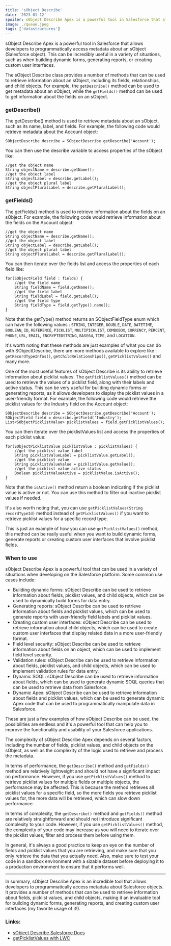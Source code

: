 ```yaml
---
title: 'sObject Describe'
date: '2023-01-12'
spoiler: sObject Describe Apex is a powerful tool in Salesforce that allows developers to programmatically access metadata about an sObject (Salesforce object).
image: ./queue.jpeg
tags: ['datastructures']
---
```


sObject Describe Apex is a powerful tool in Salesforce that allows developers to programmatically access metadata about an sObject (Salesforce object). This can be incredibly useful in a variety of situations, such as when building dynamic forms, generating reports, or creating custom user interfaces.

The sObject Describe class provides a number of methods that can be used to retrieve information about an sObject, including its fields, relationships, and child objects. For example, the `getDescribe()` method can be used to get metadata about an sObject, while the `getFields()` method can be used to get information about the fields on an sObject.

### getDescribe()

The getDescribe() method is used to retrieve metadata about an sObject, such as its name, label, and fields. For example, the following code would retrieve metadata about the Account object:
```apex
SObjectDescribe describe = SObjectDescribe.getDescribe('Account');
```
You can then use the describe variable to access properties of the sObject like:
```apex
//get the object name
String objectName = describe.getName();
//get the object label
String objectLabel = describe.getLabel();
//get the object plural label
String objectPluralLabel = describe.getPluralLabel();
```

### getFields()
The getFields() method is used to retrieve information about the fields on an sObject. For example, the following code would retrieve information about the fields on the Account object:
```apex
//get the object name
String objectName = describe.getName();
//get the object label
String objectLabel = describe.getLabel();
//get the object plural label
String objectPluralLabel = describe.getPluralLabel();
```
You can then iterate over the fields list and access the properties of each field like:
```apex
for(SObjectField field : fields) {
    //get the field name
    String fieldName = field.getName();
    //get the field label
    String fieldLabel = field.getLabel();
    //get the field type
    String fieldType = field.getType().name();
}
```
Note that the getType() method returns an SObjectFieldType enum which can have the following values : `STRING`, `INTEGER`, `DOUBLE`, `DATE`, `DATETIME`, `BOOLEAN`, `ID`, `REFERENCE`, `PICKLIST`, `MULTIPICKLIST`, `COMBOBOX`, `CURRENCY`, `PERCENT`, `PHONE`, `URL`, `EMAIL`, `ENCRYPTEDSTRING`, `BASE64`, `TIME`, and `LOCATION`.

It's worth noting that these methods are just examples of what you can do with SObjectDescribe, there are more methods available to explore like : `getRecordTypeInfos()`, `getChildRelationships()`, `getPicklistValues()` and many more.

One of the most useful features of sObject Describe is its ability to retrieve information about picklist values. The `getPicklistValues()` method can be used to retrieve the values of a picklist field, along with their labels and active status. This can be very useful for building dynamic forms or generating reports, as it allows developers to display the picklist values in a user-friendly format. For example, the following code would retrieve the picklist values for the Industry field on the Account object:

```apex
SObjectDescribe describe = SObjectDescribe.getDescribe('Account');
SObjectField field = describe.getField('Industry');
List<SObjectPicklistValue> picklistValues = field.getPicklistValues();
```
You can then iterate over the picklistValues list and access the properties of each picklist value:
```apex
for(SObjectPicklistValue picklistValue : picklistValues) {
    //get the picklist value label
    String picklistValueLabel = picklistValue.getLabel();
    //get the picklist value
    String picklistValueValue = picklistValue.getValue();
    //get the picklist value active status
    Boolean picklistValueActive = picklistValue.isActive();
}
```
Note that the `isActive()` method return a boolean indicating if the picklist value is active or not. You can use this method to filter out inactive picklist values if needed.

It's also worth noting that, you can use `getPicklistValues(String recordTypeId)` method instead of `getPicklistValues()` if you want to retrieve picklist values for a specific record type.

This is just an example of how you can use `getPicklistValues()` method, this method can be really useful when you want to build dynamic forms, generate reports or creating custom user interfaces that involve picklist fields.

### When to use

sObject Describe Apex is a powerful tool that can be used in a variety of situations when developing on the Salesforce platform. Some common use cases include:
  -  Building dynamic forms: sObject Describe can be used to retrieve information about fields, picklist values, and child objects, which can be used to dynamically build forms for data entry.
  -  Generating reports: sObject Describe can be used to retrieve information about fields and picklist values, which can be used to generate reports with user-friendly field labels and picklist values.
  -  Creating custom user interfaces: sObject Describe can be used to retrieve information about child objects, which can be used to create custom user interfaces that display related data in a more user-friendly format.
  -  Field level security: sObject Describe can be used to retrieve information about fields on an object, which can be used to implement field level security.
  -  Validation rules: sObject Describe can be used to retrieve information about fields, picklist values, and child objects, which can be used to implement validation rules for data entry.
  -  Dynamic SOQL: sObject Describe can be used to retrieve information about fields, which can be used to generate dynamic SOQL queries that can be used to retrieve data from Salesforce.
  -  Dynamic Apex: sObject Describe can be used to retrieve information about fields and picklist values, which can be used to generate dynamic Apex code that can be used to programmatically manipulate data in Salesforce.

These are just a few examples of how sObject Describe can be used, the possibilities are endless and it's a powerful tool that can help you to improve the functionality and usability of your Salesforce applications.

The complexity of sObject Describe Apex depends on several factors, including the number of fields, picklist values, and child objects on the sObject, as well as the complexity of the logic used to retrieve and process the metadata.

In terms of performance, the `getDescribe()` method and `getFields()` method are relatively lightweight and should not have a significant impact on performance. However, if you use `getPicklistValues()` method to retrieve picklist values for multiple fields or multiple objects, the performance may be affected. This is because the method retrieves all picklist values for a specific field, so the more fields you retrieve picklist values for, the more data will be retrieved, which can slow down performance.

In terms of complexity, the `getDescribe()` method and `getFields()` method are relatively straightforward and should not introduce significant complexity to your code. However, if you use `getPicklistValues()` method, the complexity of your code may increase as you will need to iterate over the picklist values, filter and process them before using them.

In general, it's always a good practice to keep an eye on the number of fields and picklist values that you are retrieving, and make sure that you only retrieve the data that you actually need. Also, make sure to test your code in a sandbox environment with a sizable dataset before deploying it to a production environment to ensure that it performs well.

---
In summary, sObject Describe Apex is an incredible tool that allows developers to programmatically access metadata about Salesforce objects. It provides a number of methods that can be used to retrieve information about fields, picklist values, and child objects, making it an invaluable tool for building dynamic forms, generating reports, and creating custom user interfaces (my favorite usage of it!).

### Links:

- [sObject Describe Salesforce Docs](https://developer.salesforce.com/docs/atlas.en-us.api_rest.meta/api_rest/resources_sobject_describe.htm)
- [getPicklistValues with LWC](https://developer.salesforce.com/docs/component-library/documentation/en/lwc/lwc.reference_wire_adapters_picklist_values)

